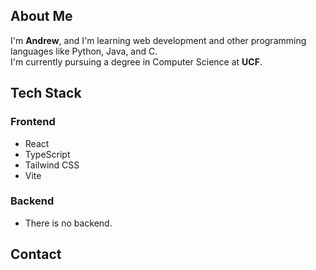 
<Helmet>
    <title>About Me - Andrew Christian Young</title>
    <meta name="description" content="About me" />
</Helmet>

<PageHeader title="About" icon={FaMarkdown} />

## About Me

I'm **Andrew**, and I'm learning web development and other programming languages like Python, Java, and C.  
I'm currently pursuing a degree in Computer Science at **UCF**.

## Tech Stack

### Frontend

- React
- TypeScript
- Tailwind CSS
- Vite

### Backend

- There is no backend.

## Contact

<SocialLinks showPlatform showUrl showIcon />
